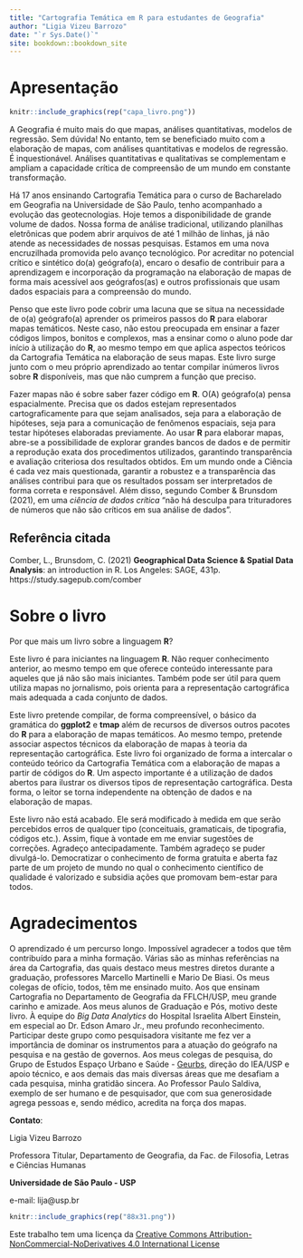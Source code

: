 ```yaml
--- 
title: "Cartografia Temática em R para estudantes de Geografia"
author: "Ligia Vizeu Barrozo"
date: "`r Sys.Date()`"
site: bookdown::bookdown_site
---
```

# Apresentação {-}

```r
knitr::include_graphics(rep("capa_livro.png"))
```

A Geografia é muito mais do que mapas, análises quantitativas, modelos de regressão. Sem dúvida! No entanto, tem se beneficiado muito com a elaboração de mapas, com análises quantitativas e modelos de regressão. É inquestionável. Análises quantitativas e qualitativas se complementam e ampliam a capacidade crítica de compreensão de um mundo em constante transformação.

Há 17 anos ensinando Cartografia Temática para o curso de Bacharelado em Geografia na Universidade de São Paulo, tenho acompanhado a evolução das geotecnologias. Hoje temos a disponibilidade de grande volume de dados. Nossa forma de análise tradicional, utilizando planilhas eletrônicas que podem abrir arquivos de até 1 milhão de linhas, já não atende as necessidades de nossas pesquisas. Estamos em uma nova encruzilhada promovida pelo avanço tecnológico. Por acreditar no potencial crítico e sintético do(a) geógrafo(a), encaro o desafio de contribuir para a aprendizagem e incorporação da programação na elaboração de mapas de forma mais acessível aos geógrafos(as) e outros profissionais que usam dados espaciais para a compreensão do mundo.

Penso que este livro pode cobrir uma lacuna que se situa na necessidade de o(a) geógrafo(a) aprender os primeiros passos do **R** para elaborar mapas temáticos. Neste caso, não estou preocupada em ensinar a fazer códigos limpos, bonitos e complexos, mas a ensinar como o aluno pode dar início à utilização do **R**, ao mesmo tempo em que aplica aspectos teóricos da Cartografia Temática na elaboração de seus mapas. Este livro surge junto com o meu próprio aprendizado ao tentar compilar inúmeros livros sobre **R** disponíveis, mas que não cumprem a função que preciso. 

Fazer mapas não é sobre saber fazer código em **R**. O(A) geógrafo(a) pensa espacialmente. Precisa que os dados estejam representados cartograficamente para que sejam analisados, seja para a elaboração de hipóteses, seja para a comunicação de fenômenos espaciais, seja para testar hipóteses elaboradas previamente. Ao usar **R** para elaborar mapas, abre-se a possibilidade de explorar grandes bancos de dados e de permitir a reprodução exata dos procedimentos utilizados, garantindo transparência e avaliação criteriosa dos resultados obtidos. Em um mundo onde a Ciência é cada vez mais questionada, garantir a robustez e a transparência das análises contribui para que os resultados possam ser interpretados de forma correta e responsável. Além disso, segundo Comber & Brunsdom (2021), em uma *ciência de dados crítica* "não há desculpa para trituradores de números que não são críticos em sua análise de dados".

## Referência citada {-}

Comber, L., Brunsdom, C. (2021) **Geographical Data Science & Spatial Data Analysis**: an introduction in R. Los Angeles: SAGE, 431p. https://study.sagepub.com/comber

# Sobre o livro {-}

Por que mais um livro sobre a linguagem **R**?

Este livro é para iniciantes na linguagem **R**. Não requer conhecimento anterior, ao mesmo tempo em que oferece conteúdo interessante para aqueles que já não são mais iniciantes. Também pode ser útil para quem utiliza mapas no jornalismo, pois orienta para a representação cartográfica mais adequada a cada conjunto de dados.

Este livro pretende compilar, de forma compreensível, o básico da gramática do **ggplot2** e **tmap** além de recursos de diversos outros pacotes do **R** para a elaboração de mapas temáticos. Ao mesmo tempo, pretende associar aspectos técnicos da elaboração de mapas à teoria da representação cartográfica. 
Este livro foi organizado de forma a intercalar o conteúdo teórico da Cartografia Temática com a elaboração de mapas a partir de códigos do **R**. Um aspecto importante é a utilização de dados abertos para ilustrar os diversos tipos de representação cartográfica. Desta forma, o leitor se torna independente na obtenção de dados e na elaboração de mapas.

Este livro não está acabado. Ele será modificado à medida em que serão percebidos erros de qualquer tipo (conceituais, gramaticais, de tipografia, códigos etc.). Assim, fique à vontade em me enviar sugestões de correções. Agradeço antecipadamente. Também agradeço se puder divulgá-lo. Democratizar o conhecimento de forma gratuita e aberta faz parte de um projeto de mundo no qual o conhecimento científico de qualidade é valorizado e subsidia ações que promovam bem-estar para todos. 

# Agradecimentos {-}

O aprendizado é um percurso longo. Impossível agradecer a todos que têm contribuído para a minha formação. Várias são as minhas referências na área da Cartografia, das quais destaco meus mestres diretos durante a graduação, professores Marcello Martinelli e Mario De Biasi. Os meus colegas de ofício, todos, têm me ensinado muito. Aos que ensinam Cartografia no Departamento de Geografia da FFLCH/USP, meu grande carinho e amizade. Aos meus alunos de Graduação e Pós, motivo deste livro. À equipe do *Big Data Analytics* do Hospital Israelita Albert Einstein, em especial ao Dr. Edson Amaro Jr., meu profundo reconhecimento. Participar deste grupo como pesquisadora visitante me fez ver a importância de dominar os instrumentos para a atuação do geógrafo na pesquisa e na gestão de governos. Aos meus colegas de pesquisa, do Grupo de Estudos Espaço Urbano e Saúde - [Geurbs](https://espacourbanoesaude.iea.usp.br/), direção do IEA/USP e apoio técnico, e aos demais das mais diversas áreas que me desafiam a cada pesquisa, minha gratidão sincera. Ao Professor Paulo Saldiva, exemplo de ser humano e de pesquisador, que com sua generosidade agrega pessoas e, sendo médico, acredita na força dos mapas.

**Contato**:

Ligia Vizeu Barrozo

Professora Titular, Departamento de Geografia, da 
Fac. de Filosofia, Letras e Ciências Humanas

**Universidade de São Paulo - USP**

e-mail: lija@usp.br

```r
knitr::include_graphics(rep("88x31.png"))
```

Este trabalho tem uma licença da [Creative Commons Attribution-NonCommercial-NoDerivatives 4.0 International License](http://creativecommons.org/licenses/by-nc-nd/4.0/)


